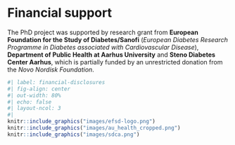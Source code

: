 # Financial support{.unnumbered}

The PhD project was supported by research grant from **European Foundation for the Study of Diabetes/Sanofi** (*European Diabetes Research Programme in Diabetes associated with Cardiovascular Disease*), **Department of Public Health at Aarhus University** and **Steno Diabetes Center Aarhus**, which is partially funded by an unrestricted donation from the *Novo Nordisk Foundation*.

```r
#| label: financial-disclosures
#| fig-align: center
#| out-width: 80%
#| echo: false
#| layout-ncol: 3
#| 
knitr::include_graphics("images/efsd-logo.png")
knitr::include_graphics("images/au_health_cropped.png")
knitr::include_graphics("images/sdca.png")
```
